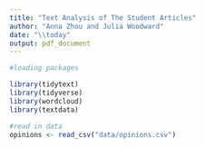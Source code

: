 ```yaml
---
title: "Text Analysis of The Student Articles"
author: "Anna Zhou and Julia Woodward"
date: "\\today"
output: pdf_document
---
```


```r
#loading packages

library(tidytext)
library(tidyverse)
library(wordcloud)
library(textdata)
```

```r
#read in data
opinions <- read_csv("data/opinions.csv")
```

